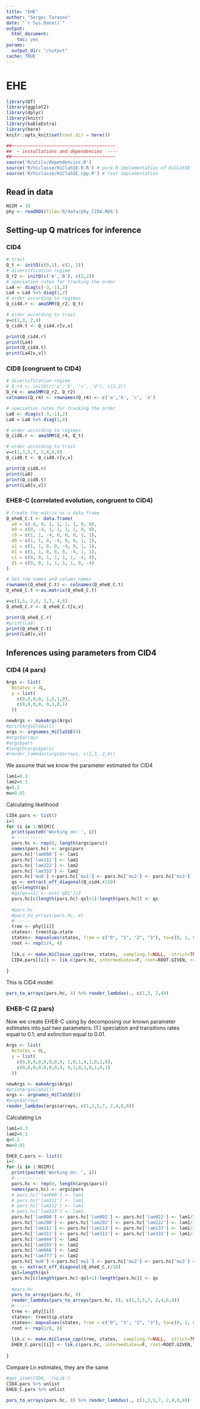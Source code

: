 ```yaml
---
title: "EHE"
author: "Sergei Tarasov"
date: "`r Sys.Date()`"
output:
  html_document: 
    toc: yes
params:
  output_dir: "/output"
cache: TRUE
---
```


# EHE

```r
library(DT)
library(ggplot2)
library(dplyr)
library(knitr)
library(kableExtra)
library(here)
knitr::opts_knit$set(root.dir = here())
```

```r

##~~~~~~~~~~~~~~~~~~~~~~~~~~~~~~~~~~~~~~~
##  ~ installations and dependencies  ----
##~~~~~~~~~~~~~~~~~~~~~~~~~~~~~~~~~~~~~~~
source('R/utils/dependencies.R')
source('R/hiclasse/HiClaSSE-R.R') # pure R implementation of HiCLaSSE
source('R/hiclasse/HiClaSSE_cpp.R') # fast implementation


```

## Read in data

```r
NSIM = 10
phy <- readRDS(file='R/data/phy_CID4.RDS')
```

## Setting-up Q matrices for inference

### CID4

```r
# trait
Q_t <- initQ(c(0,1), c(2, 2))
# diversification regime
Q_r2 <- initQ(c('A','B'), c(2,2))
# speciation rates for tracking the order
La4 <- diag(c(-3,-1),2)
La4 = La4 %x% diag(1,2)
# order according to regimes
Q_cid4.r <- amaSMM(Q_r2, Q_t)

# order according to trait
v=c(1,3, 2,4)
Q_cid4.t <- Q_cid4.r[v,v]

print(Q_cid4.r)
print(La4)
print(Q_cid4.t)
print(La4[v,v])


```

### CID8 (congruent to CID4)

```r
# diversification regime
# Q_r4 <- initQ(c('a','b', 'c', 'd'), c(2,2))
Q_r4 <- amaSMM(Q_r2, Q_r2)
colnames(Q_r4) <- rownames(Q_r4) <- c('a','b', 'c', 'd')

# speciation rates for tracking the order
La8 <- diag(c(-3,-1),2)
La8 = La8 %x% diag(1,4)

# order according to regimes
Q_cid8.r <- amaSMM(Q_r4, Q_t) 

# order according to trait
v=c(1,3,5,7, 2,4,6,8)
Q_cid8.t <- Q_cid8.r[v,v]

print(Q_cid8.r)
print(La8)
print(Q_cid8.t)
print(La8[v,v])

```

### EHE8-C (correlated evolution, congruent to CID4)

```r

# Create the matrix as a data frame
Q_ehe8_C.t <- data.frame(
  a0 = c(-4, 0, 1, 1, 1, 1, 0, 0),
  b0 = c(0, -4, 1, 1, 1, 1, 0, 0),
  c0 = c(1, 1, -4, 0, 0, 0, 1, 1),
  d0 = c(1, 1, 0, -4, 0, 0, 1, 1),
  a1 = c(1, 1, 0, 0, -4, 0, 1, 1),
  b1 = c(1, 1, 0, 0, 0, -4, 1, 1),
  c1 = c(0, 0, 1, 1, 1, 1, -4, 0),
  d1 = c(0, 0, 1, 1, 1, 1, 0, -4)
)

# Set row names and column names
rownames(Q_ehe8_C.t) <- colnames(Q_ehe8_C.t)
Q_ehe8_C.t <-as.matrix(Q_ehe8_C.t)

v=c(1,5, 2,6, 3,7, 4,8)
Q_ehe8_C.r <- Q_ehe8_C.t[v,v]

print(Q_ehe8_C.r)
#print(La8)
print(Q_ehe8_C.t)
print(La8[v,v])

```


## Inferences using parameters from CID4

### CID4 (4 pars)


```r


Args <- list(
  Nstates = 4L,
  y = list(
    c(0,0,0,0, 1,0,1,0),
    c(0,0,0,0, 0,1,0,1)
  ))

newArgs <- makeArgs(Args)
#printArgsGlobal()
args <- argnames_HiClaSSE(4)
#args$arrays
#args$pars
#length(args$pars)
#reoder_lambdas(args$arrays, c(1,3, 2,4))
```


We assume that we know the parameter estimated for CID4
```r
lam1=0.3
lam2=0.1
q=0.2
mu=0.01
```



Calculating likelihood

```r

CID4.pars <- list()
i=1
for (i in 1:NSIM){
  print(paste0('Working on: ', i))
  #-----------
  pars.hc <- rep(0, length(args$pars))
  names(pars.hc) <- args$pars
  pars.hc['lam000'] <- lam1
  pars.hc['lam111'] <- lam1
  pars.hc['lam222'] <- lam2
  pars.hc['lam333'] <- lam2
  pars.hc['mu0'] <-pars.hc['mu1'] <- pars.hc['mu2'] <- pars.hc['mu3']  <- mu
  qs <- extract_off_diagonal(Q_cid4.r/10)
  qsl=length(qs)
  #qs[qs==1] <- est['q01']/2
  pars.hc[c(length(pars.hc)-qsl+1):length(pars.hc)] <- qs
  
  #pars.hc
  #pars_to_arrays(pars.hc, 4)
  #------
  tree <- phy[[i]]
  states<- tree$tip.state
  states<- mapvalues(states, from = c("0", "1", "2", "3"), to=c(0, 1, 0, 1) )
  root <- rep(1/4, 4)
  
  lik.c <- make.HiClasse_cpp(tree, states,  sampling.f=NULL,  strict=TRUE, control=list(backend = "gslode"), newArgs)
  CID4.pars[[i]] <- lik.c(pars.hc, intermediates=F, root=ROOT.GIVEN, root.p=root, condition.surv=T)
  
}

```

This is CID4 model.

```r
pars_to_arrays(pars.hc, 4) %>% reoder_lambdas(., c(1,3, 2,4))
```


### EHE8-C (2 pars)

Now we create EHE8-C using by decomposing our known parameter estimates into just two parameters: (1.) speciation and transitions rates equal to 0.1; and extinction equal to 0.01.

```r


Args <- list(
  Nstates = 8L,
  y = list(
    c(0,0,0,0,0,0,0,0, 1,0,1,0,1,0,1,0),
    c(0,0,0,0,0,0,0,0, 0,1,0,1,0,1,0,1)
  ))

newArgs <- makeArgs(Args)
#printArgsGlobal()
args <- argnames_HiClaSSE(8)
#args$arrays
reoder_lambdas(args$arrays, c(1,3,5,7, 2,4,6,8))
```

Calculating Ln

```r

lam1=0.3
lam2=0.1
q=0.2
mu=0.01

EHE8_C.pars <- list()
i=1
for (i in 1:NSIM){
  print(paste0('Working on: ', i))
  #-----------
  pars.hc <- rep(0, length(args$pars))
  names(pars.hc) <- args$pars
  # pars.hc['lam000'] <- lam1
  # pars.hc['lam111'] <- lam1
  # pars.hc['lam222'] <- lam1
  # pars.hc['lam333'] <- lam1
  pars.hc['lam000'] <- pars.hc['lam002'] <- pars.hc['lam022'] <- lam1/3
  pars.hc['lam200'] <- pars.hc['lam202'] <- pars.hc['lam222'] <- lam1/3
  pars.hc['lam111'] <- pars.hc['lam113'] <- pars.hc['lam133'] <- lam1/3
  pars.hc['lam311'] <- pars.hc['lam313'] <- pars.hc['lam333'] <- lam1/3
  pars.hc['lam444'] <- lam2
  pars.hc['lam555'] <- lam2
  pars.hc['lam666'] <- lam2
  pars.hc['lam777'] <- lam2
  pars.hc['mu0'] <-pars.hc['mu1'] <- pars.hc['mu2'] <- pars.hc['mu3'] <- pars.hc['mu4']<- pars.hc['mu5']<- pars.hc['mu6']<- pars.hc['mu7'] <- mu
  qs <- extract_off_diagonal(Q_ehe8_C.r/10)
  qsl=length(qs)
  pars.hc[c(length(pars.hc)-qsl+1):length(pars.hc)] <- qs
  
  #pars.hc
  pars_to_arrays(pars.hc, 8)
  reoder_lambdas(pars_to_arrays(pars.hc, 8), c(1,3,5,7, 2,4,6,8))
  #------
  tree <- phy[[i]]
  states<- tree$tip.state
  states<- mapvalues(states, from = c("0", "1", "2", "3"), to=c(0, 1, 0, 1) )
  root <- rep(1/8, 8)
  
  lik.c <- make.HiClasse_cpp(tree, states,  sampling.f=NULL,  strict=TRUE, control=list(backend = "gslode"), newArgs)
  EHE8_C.pars[[i]] <- lik.c(pars.hc, intermediates=F, root=ROOT.GIVEN, root.p=root, condition.surv=T)
  
}

```

Compare Ln estimates, they are the same

```r
#get_item(CID4, 'lnLik')
CID4.pars %>% unlist
EHE8_C.pars %>% unlist

pars_to_arrays(pars.hc, 8) %>% reoder_lambdas(., c(1,3,5,7, 2,4,6,8))
```



